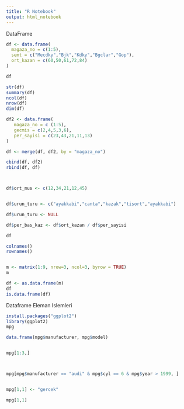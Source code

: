 ```yaml
---
title: "R Notebook"
output: html_notebook
---
```


DataFrame
```r

df <- data.frame(
  magaza_no = c(1:5), 
  semt = c("Mecdky","Bjk","Kdky","Bgclar","Gop"),
  ort_kazan = c(60,50,61,72,84)
)

df

str(df)
summary(df)
ncol(df)
nrow(df)
dim(df)

df2 <- data.frame(
   magaza_no = c (1:5), 
   gecmis = c(2,4,5,3,6),
   per_sayisi = c(23,43,21,11,13)
)

df <- merge(df, df2, by = "magaza_no")

cbind(df, df2)
rbind(df, df)



df$ort_mus <- c(12,34,21,12,45)


df$urun_turu <- c("ayakkabi","canta","kazak","tisort","ayakkabi")

df$urun_turu <- NULL

df$per_bas_kaz <- df$ort_kazan / df$per_sayisi

df

colnames()
rownames()


m <- matrix(1:9, nrow=3, ncol=3, byrow = TRUE)
m

df <- as.data.frame(m)
df
is.data.frame(df)

```


Dataframe Eleman Islemleri
```r
install.packages("ggplot2")
library(ggplot2)
mpg

data.frame(mpg$manufacturer, mpg$model)


mpg[1:3,]



mpg[mpg$manufacturer == "audi" & mpg$cyl == 6 & mpg$year > 1999, ]


mpg[1,1] <- "gercek"

mpg[1,1]
```




























